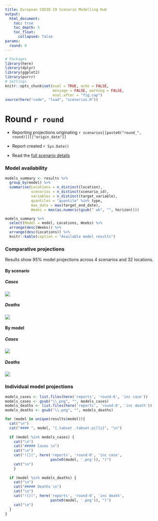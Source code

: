 ```yaml
---
title: European COVID-19 Scenario Modelling Hub
output:
  html_document:
    toc: true
    toc_depth: 5
    toc_float:
      collapsed: false
params:
  round: 0
---
```


```r
# Packages
library(here)
library(dplyr)
library(ggplot2)
library(purrr)
# Settings
knitr::opts_chunk$set(eval = TRUE, echo = FALSE, 
                      message = FALSE, warning = FALSE,
                      eval.after = "fig.cap")
source(here("code", "load", "scenarios.R"))
```

# Round `r round`

- Reporting projections originating `r scenarios[[paste0("round_", round)]][["origin_date"]]`

- Report created `r Sys.Date()`

- Read the [full scenario details](`r paste0("https://github.com/covid19-forecast-hub-europe/covid19-scenario-hub-europe/wiki/Round-", round)`)

### Model availability

```r
models_summary <- results %>%
  group_by(model) %>%
  summarise(Locations = n_distinct(location),
            scenarios = n_distinct(scenario_id),
            variables = n_distinct(target_variable),
            quantiles = "quantile" %in% type,
            max_date = max(target_end_date),
            Weeks = max(as.numeric(gsub(" wk", "", horizon))))

models_summary %>%
  select(Model = model, Locations, Weeks) %>%
  arrange(desc(Weeks)) %>%
  arrange(desc(Locations)) %>%
  knitr::kable(caption = "Available model results")

```


### Comparative projections {.tabset}

Results show 95% model projections across 4 scenarios and 32 locations.

#### By scenario {.tabset .tabset-pills}

##### Cases
![](`r here("reports", "round-0", "cross-scenario-cases.png")`)

##### Deaths
![](`r here("reports", "round-0", "cross-scenario-deaths.png")`)

#### By model {.tabset .tabset-pills}

##### Cases
![](`r here("reports", "round-0", "cross-model-cases.png")`)

##### Deaths
![](`r here("reports", "round-0", "cross-model-deaths.png")`)

### Individual model projections {.tabset}

```r
models_cases <- list.files(here('reports', 'round-0', 'inc case'))
models_cases <- gsub("\\.png", "", models_cases)
models_deaths <- list.files(here('reports', 'round-0', 'inc death'))
models_deaths <- gsub("\\.png", "", models_deaths)
```

```r
for (model in unique(results$model)){
  cat("\n")
  cat("#### ", model, "{.tabset .tabset-pills}", "\n")
  
  if (model %in% models_cases) {
    cat("\n")
    cat("##### Cases \n")
    cat("\n")
    cat("![](", here('reports', 'round-0', 'inc case', 
                     paste0(model, '.png')), ")")
    cat("\n")
    }
  
  if (model %in% models_deaths) {
    cat("\n")
    cat("##### Deaths \n")
    cat("\n")
    cat("![](", here('reports', 'round-0', 'inc death', 
                     paste0(model, '.png')), ")")
    cat("\n")
  }
}
```


